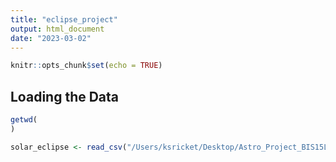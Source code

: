 ```yaml
---
title: "eclipse_project"
output: html_document
date: "2023-03-02"
---
```


```r
knitr::opts_chunk$set(echo = TRUE)
```

## Loading the Data
```r
getwd(
)
```

```r
solar_eclipse <- read_csv("/Users/ksricket/Desktop/Astro_Project_BIS15L-main/NASA lunar and solar eclipses/solar.csv")
```

